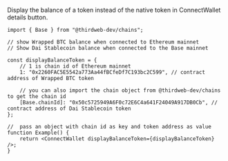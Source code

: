 
Display the balance of a token instead of the native token in ConnectWallet details button.

```tsx
import { Base } from "@thirdweb-dev/chains";

// show Wrapped BTC balance when connected to Ethereum mainnet
// Show Dai Stablecoin balance when connected to the Base mainnet

const displayBalanceToken = {
	// 1 is chain id of Ethereum mainnet
	1: "0x2260FAC5E5542a773Aa44fBCfeDf7C193bc2C599", // contract address of Wrapped BTC token

	// you can also import the chain object from @thirdweb-dev/chains to get the chain id
	[Base.chainId]: "0x50c5725949A6F0c72E6C4a641F24049A917DB0Cb", // contract address of Dai Stablecoin token
};

//  pass an object with chain id as key and token address as value
function Example() {
	return <ConnectWallet displayBalanceToken={displayBalanceToken} />;
}
```

<div className="flex justify-center border rounded-lg overflow-hidden">
	<DocImage src={balanceTokenImage} />
</div>
